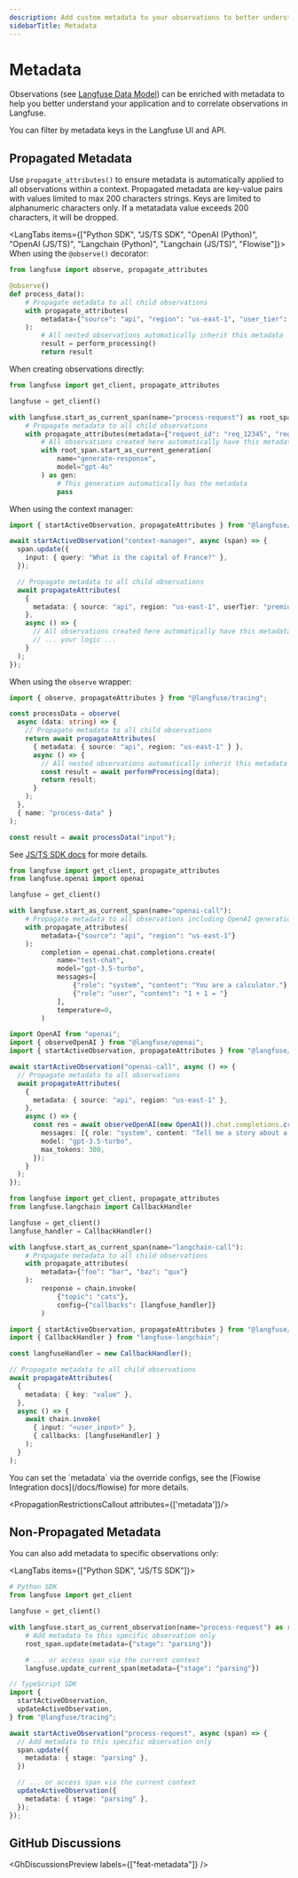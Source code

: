 ```yaml
---
description: Add custom metadata to your observations to better understand and correlate your observations
sidebarTitle: Metadata
---
```



# Metadata

Observations (see [Langfuse Data Model](/docs/tracing-data-model)) can be enriched with metadata to help you better understand your application and to correlate observations in Langfuse.

You can filter by metadata keys in the Langfuse UI and API.

## Propagated Metadata

Use `propagate_attributes()` to ensure metadata is automatically applied to all observations within a context. Propagated metadata are key-value pairs with values limited to max 200 characters strings. Keys are limited to alphanumeric characters only. If a metatadata value exceeds 200 characters, it will be dropped.

<LangTabs items={["Python SDK", "JS/TS SDK", "OpenAI (Python)", "OpenAI (JS/TS)", "Langchain (Python)", "Langchain (JS/TS)", "Flowise"]}>
<Tab>
When using the `@observe()` decorator:

```python /propagate_attributes/
from langfuse import observe, propagate_attributes

@observe()
def process_data():
    # Propagate metadata to all child observations
    with propagate_attributes(
        metadata={"source": "api", "region": "us-east-1", "user_tier": "premium"}
    ):
        # All nested observations automatically inherit this metadata
        result = perform_processing()
        return result
```

When creating observations directly:

```python /propagate_attributes(metadata={"request_id": "req_12345", "region": "us-east-1"})/
from langfuse import get_client, propagate_attributes

langfuse = get_client()

with langfuse.start_as_current_span(name="process-request") as root_span:
    # Propagate metadata to all child observations
    with propagate_attributes(metadata={"request_id": "req_12345", "region": "us-east-1"}):
        # All observations created here automatically have this metadata
        with root_span.start_as_current_generation(
            name="generate-response",
            model="gpt-4o"
        ) as gen:
            # This generation automatically has the metadata
            pass
```

</Tab>
<Tab title="JS/TS SDK">

When using the context manager:

```ts /propagateAttributes/
import { startActiveObservation, propagateAttributes } from "@langfuse/tracing";

await startActiveObservation("context-manager", async (span) => {
  span.update({
    input: { query: "What is the capital of France?" },
  });

  // Propagate metadata to all child observations
  await propagateAttributes(
    {
      metadata: { source: "api", region: "us-east-1", userTier: "premium" },
    },
    async () => {
      // All observations created here automatically have this metadata
      // ... your logic ...
    }
  );
});
```

When using the `observe` wrapper:

```ts /propagateAttributes/
import { observe, propagateAttributes } from "@langfuse/tracing";

const processData = observe(
  async (data: string) => {
    // Propagate metadata to all child observations
    return await propagateAttributes(
      { metadata: { source: "api", region: "us-east-1" } },
      async () => {
        // All nested observations automatically inherit this metadata
        const result = await performProcessing(data);
        return result;
      }
    );
  },
  { name: "process-data" }
);

const result = await processData("input");
```

See [JS/TS SDK docs](/docs/sdk/typescript/guide) for more details.

</Tab>
<Tab title="OpenAI (Python v2)">

```python /propagate_attributes/
from langfuse import get_client, propagate_attributes
from langfuse.openai import openai

langfuse = get_client()

with langfuse.start_as_current_span(name="openai-call"):
    # Propagate metadata to all observations including OpenAI generation
    with propagate_attributes(
        metadata={"source": "api", "region": "us-east-1"}
    ):
        completion = openai.chat.completions.create(
            name="test-chat",
            model="gpt-3.5-turbo",
            messages=[
                {"role": "system", "content": "You are a calculator."},
                {"role": "user", "content": "1 + 1 = "}
            ],
            temperature=0,
        )
```

</Tab>
<Tab title="OpenAI (JS/TS)">

```ts /propagateAttributes/
import OpenAI from "openai";
import { observeOpenAI } from "@langfuse/openai";
import { startActiveObservation, propagateAttributes } from "@langfuse/tracing";

await startActiveObservation("openai-call", async () => {
  // Propagate metadata to all observations
  await propagateAttributes(
    {
      metadata: { source: "api", region: "us-east-1" },
    },
    async () => {
      const res = await observeOpenAI(new OpenAI()).chat.completions.create({
        messages: [{ role: "system", content: "Tell me a story about a dog." }],
        model: "gpt-3.5-turbo",
        max_tokens: 300,
      });
    }
  );
});
```

</Tab>
<Tab>

```python /propagate_attributes/
from langfuse import get_client, propagate_attributes
from langfuse.langchain import CallbackHandler

langfuse = get_client()
langfuse_handler = CallbackHandler()

with langfuse.start_as_current_span(name="langchain-call"):
    # Propagate metadata to all child observations
    with propagate_attributes(
        metadata={"foo": "bar", "baz": "qux"}
    ):
        response = chain.invoke(
            {"topic": "cats"},
            config={"callbacks": [langfuse_handler]}
        )
```

</Tab>
<Tab title="Langchain (JS/TS)">

```ts /propagateAttributes/
import { startActiveObservation, propagateAttributes } from "@langfuse/tracing";
import { CallbackHandler } from "langfuse-langchain";

const langfuseHandler = new CallbackHandler();

// Propagate metadata to all child observations
await propagateAttributes(
  {
    metadata: { key: "value" },
  },
  async () => {
    await chain.invoke(
      { input: "<user_input>" },
      { callbacks: [langfuseHandler] }
    );
  }
);
```

</Tab>

<Tab title="Flowise">
You can set the `metadata` via the override configs, see the [Flowise Integration docs](/docs/flowise) for more details.

</Tab>

</LangTabs>

<PropagationRestrictionsCallout attributes={['metadata']}/>

## Non-Propagated Metadata

You can also add metadata to specific observations only:

<LangTabs items={["Python SDK", "JS/TS SDK"]}>
<Tab>
```python
# Python SDK
from langfuse import get_client

langfuse = get_client()

with langfuse.start_as_current_observation(name="process-request") as root_span:
    # Add metadata to this specific observation only
    root_span.update(metadata={"stage": "parsing"})

    # ... or access span via the current context
    langfuse.update_current_span(metadata={"stage": "parsing"})
```

</Tab>

<Tab>

```typescript
// TypeScript SDK
import {
  startActiveObservation,
  updateActiveObservation,
} from "@langfuse/tracing";

await startActiveObservation("process-request", async (span) => {
  // Add metadata to this specific observation only
  span.update({
    metadata: { stage: "parsing" },
  })

  // ... or access span via the current context
  updateActiveObservation({
    metadata: { stage: "parsing" },
  });
});
```

</Tab>
</LangTabs>


## GitHub Discussions


<GhDiscussionsPreview labels={["feat-metadata"]} />
